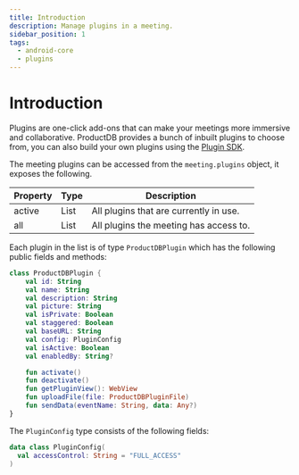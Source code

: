 ```yaml
---
title: Introduction
description: Manage plugins in a meeting.
sidebar_position: 1
tags:
  - android-core
  - plugins
---
```


# Introduction

Plugins are one-click add-ons that can make your meetings more immersive and collaborative. ProductDB provides a bunch of inbuilt plugins to choose from, you can also build your own plugins using the [Plugin SDK](../../plugin-sdk/).

The meeting plugins can be accessed from the `meeting.plugins` object, it exposes the following.

| Property | Type | Description                            |
| -------- | ---- | -------------------------------------- |
| active   | List | All plugins that are currently in use. |
| all      | List | All plugins the meeting has access to. |

Each plugin in the list is of type `ProductDBPlugin` which has the following public fields and methods:

```kotlin
class ProductDBPlugin {
    val id: String
    val name: String
    val description: String
    val picture: String
    val isPrivate: Boolean
    val staggered: Boolean
    val baseURL: String
    val config: PluginConfig
    val isActive: Boolean
    val enabledBy: String?

    fun activate()
    fun deactivate()
    fun getPluginView(): WebView
    fun uploadFile(file: ProductDBPluginFile)
    fun sendData(eventName: String, data: Any?)
}
```

The `PluginConfig` type consists of the following fields:

```kotlin
data class PluginConfig(
  val accessControl: String = "FULL_ACCESS"
)
```

<head>
  <title>Android Core Plugins Introduction</title>
</head>
